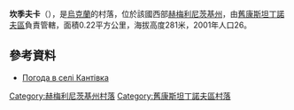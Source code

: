 {{coord|49|36|39|N|27|24|16|E|scale:100000|display=title}}

'''坎季夫卡'''（{{lang-uk|Кантівка}}），是[[烏克蘭|烏克蘭]]的村落，位於該國西部[[赫梅利尼茨基州|赫梅利尼茨基州]]，由[[舊康斯坦丁諾夫區|舊康斯坦丁諾夫區]]負責管轄，面積0.22平方公里，海拔高度281米，2001年人口26。

==參考資料==
* [http://weather.in.ua/ua/hmel'nickaja/10067 Погода в селі Кантівка]{{Wayback|url=http://weather.in.ua/ua/hmel%27nickaja/10067 |date=20111220110956 }}

{{DEFAULTSORT:Кантівка}}
[[Category:赫梅利尼茨基州村落|Category:赫梅利尼茨基州村落]]
[[Category:舊康斯坦丁諾夫區村落|Category:舊康斯坦丁諾夫區村落]]


{{Khmelnytskyi-geo-stub}}